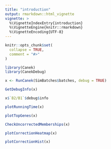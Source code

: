 ```yaml
---
title: "introduction"
output: rmarkdown::html_vignette
vignette: >
  %\VignetteIndexEntry{introduction}
  %\VignetteEngine{knitr::rmarkdown}
  %\VignetteEncoding{UTF-8}
---
```


```r
knitr::opts_chunk$set(
  collapse = TRUE,
  comment = "#>"
)
```

```r
library(Canek)
library(CanekDebug)
```


```r
x <- RunCanek(SimBatches$batches, debug = TRUE)
```


```r
GetDebugInfo(x)
```


```r
x$`B2/B1`$debug$info
```



```r
plotRunningTime(x)
```


```r
plotTopGenes(x)
```


```r
CheckUncorrectedMemberships(x)
```


```r
plotCorrectionHeatmap(x)
```


```r
plotCorrectionHist(x)
```

